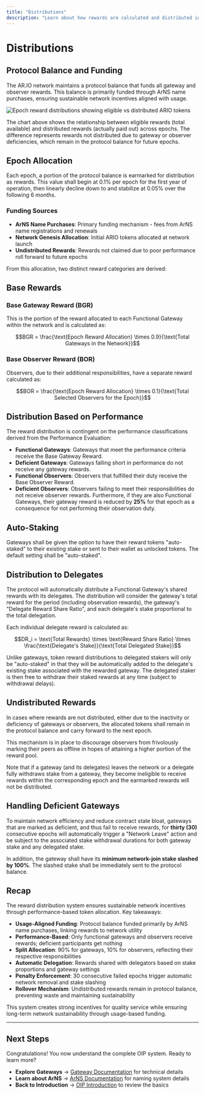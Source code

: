 ```yaml
---
title: "Distributions"
description: "Learn about how rewards are calculated and distributed in the OIP system"
---
```


# Distributions

## Protocol Balance and Funding

The AR.IO network maintains a protocol balance that funds all gateway and observer rewards. This balance is primarily funded through ArNS name purchases, ensuring sustainable network incentives aligned with usage.

![Epoch reward distributions showing eligible vs distributed ARIO tokens](/epoch-distributions.png)

The chart above shows the relationship between eligible rewards (total available) and distributed rewards (actually paid out) across epochs. The difference represents rewards not distributed due to gateway or observer deficiencies, which remain in the protocol balance for future epochs.

## Epoch Allocation

Each epoch, a portion of the protocol balance is earmarked for distribution as rewards. This value shall begin at 0.1% per epoch for the first year of operation, then linearly decline down to and stabilize at 0.05% over the following 6 months.

### Funding Sources
- **ArNS Name Purchases**: Primary funding mechanism - fees from ArNS name registrations and renewals
- **Network Genesis Allocation**: Initial ARIO tokens allocated at network launch
- **Undistributed Rewards**: Rewards not claimed due to poor performance roll forward to future epochs

From this allocation, two distinct reward categories are derived:

## Base Rewards

### Base Gateway Reward (BGR)

This is the portion of the reward allocated to each Functional Gateway within the network and is calculated as:

```math
BGR = \frac{\text{Epoch Reward Allocation} \times 0.9}{\text{Total Gateways in the Network}}
```

### Base Observer Reward (BOR)

Observers, due to their additional responsibilities, have a separate reward calculated as:

```math
BOR = \frac{\text{Epoch Reward Allocation} \times 0.1}{\text{Total Selected Observers for the Epoch}}
```

## Distribution Based on Performance

The reward distribution is contingent on the performance classifications derived from the Performance Evaluation:

- **Functional Gateways**: Gateways that meet the performance criteria receive the Base Gateway Reward.
- **Deficient Gateways**: Gateways falling short in performance do not receive any gateway rewards.
- **Functional Observers**: Observers that fulfilled their duty receive the Base Observer Reward.
- **Deficient Observers**: Observers failing to meet their responsibilities do not receive observer rewards. Furthermore, if they are also Functional Gateways, their gateway reward is reduced by **25%** for that epoch as a consequence for not performing their observation duty.

## Auto-Staking

Gateways shall be given the option to have their reward tokens "auto-staked" to their existing stake or sent to their wallet as unlocked tokens. The default setting shall be "auto-staked".

## Distribution to Delegates

The protocol will automatically distribute a Functional Gateway's shared rewards with its delegates. The distribution will consider the gateway's total reward for the period (including observation rewards), the gateway's "Delegate Reward Share Ratio", and each delegate's stake proportional to the total delegation.

Each individual delegate reward is calculated as:

```math
DR_i = \text{Total Rewards} \times \text{Reward Share Ratio} \times \frac{\text{Delegate's Stake}}{\text{Total Delegated Stake}}
```

Unlike gateways, token reward distributions to delegated stakers will only be "auto-staked" in that they will be automatically added to the delegate's existing stake associated with the rewarded gateway. The delegated staker is then free to withdraw their staked rewards at any time (subject to withdrawal delays).

## Undistributed Rewards

In cases where rewards are not distributed, either due to the inactivity or deficiency of gateways or observers, the allocated tokens shall remain in the protocol balance and carry forward to the next epoch.

This mechanism is in place to discourage observers from frivolously marking their peers as offline in hopes of attaining a higher portion of the reward pool.

Note that if a gateway (and its delegates) leaves the network or a delegate fully withdraws stake from a gateway, they become ineligible to receive rewards within the corresponding epoch and the earmarked rewards will not be distributed.

## Handling Deficient Gateways

To maintain network efficiency and reduce contract state bloat, gateways that are marked as deficient, and thus fail to receive rewards, for **thirty (30)** consecutive epochs will automatically trigger a "Network Leave" action and be subject to the associated stake withdrawal durations for both gateway stake and any delegated stake.

In addition, the gateway shall have its **minimum network-join stake slashed by 100%**. The slashed stake shall be immediately sent to the protocol balance.

## Recap

The reward distribution system ensures sustainable network incentives through performance-based token allocation. Key takeaways:

- **Usage-Aligned Funding**: Protocol balance funded primarily by ArNS name purchases, linking rewards to network utility
- **Performance-Based**: Only functional gateways and observers receive rewards; deficient participants get nothing
- **Split Allocation**: 90% for gateways, 10% for observers, reflecting their respective responsibilities
- **Automatic Delegation**: Rewards shared with delegators based on stake proportions and gateway settings
- **Penalty Enforcement**: 30 consecutive failed epochs trigger automatic network removal and stake slashing
- **Rollover Mechanism**: Undistributed rewards remain in protocol balance, preventing waste and maintaining sustainability

This system creates strong incentives for quality service while ensuring long-term network sustainability through usage-based funding.

---

## Next Steps

Congratulations! You now understand the complete OIP system. Ready to learn more?

- **Explore Gateways** → [Gateway Documentation](/learn/gateways/) for technical details
- **Learn about ArNS** → [ArNS Documentation](/learn/arns/) for naming system details
- **Back to Introduction** → [OIP Introduction](/learn/oip/) to review the basics
